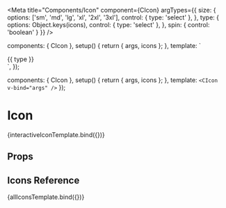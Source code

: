 

<Meta
  title="Components/Icon"
  component={CIcon}
  argTypes={{
    size: {
      options: ['sm', 'md', 'lg', 'xl', '2xl', '3xl'],
      control: { type: 'select' },
    },
    type: {
      options: Object.keys(icons),
      control: { type: 'select' },
    },
    spin: {
      control: 'boolean'
    }
  }}
/>

<!--- Component template -->

  components: { CIcon },
  setup() {
    return { args, icons };
  },
  template: `
<div class="flex flex-wrap">
  <div v-for="icon, type in icons" class="float-left text-center mb-10">
    <div class="flex justify-center items-center m-1 border rounded w-24 h-24">
      <CIcon :type="type" />
    </div>
    <div class="text-xs">{{ type }}</div>
  </div>
</div>`,
});

  components: { CIcon },
  setup() {
    return { args, icons };
  },
  template: `<CIcon v-bind="args" />`
});

<!--- Component documentation -->

# Icon
<Canvas withSource="open">
  <Story name="Overview"
        args={{
          size: 'md',
          type: 'hand',
          spin: false
        }}>
    {interactiveIconTemplate.bind({})}
  </Story>
</Canvas>

## Props
<ArgsTable story="Overview" />

## Icons Reference

<Canvas>
  <Story name="Icons Reference">
    {allIconsTemplate.bind({})}
  </Story>
</Canvas>